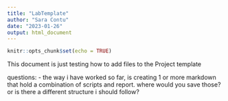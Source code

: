 ```yaml
---
title: "LabTemplate"
author: "Sara Contu"
date: "2023-01-26"
output: html_document
---
```


```r
knitr::opts_chunk$set(echo = TRUE)
```

This document is just testing how to add files to the Project template 


questions:
- the way i have worked so far, is creating 1 or more markdown that hold a combination of scripts and report. where would you save those? or is there a different structure i should follow? 
